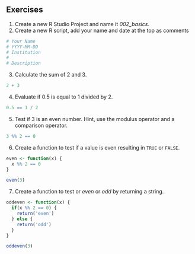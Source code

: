 ## Exercises {-}

1.  Create a new R Studio Project and name it *002_basics*.
2.  Create a new R script, add your name and date at the top as comments
```r
# Your Name
# YYYY-MM-DD
# Institution
#
# Description
```

3.  Calculate the sum of 2 and 3.

```r
2 + 3
```

4.  Evaluate if 0.5 is equal to 1 divided by 2.

```r
0.5 == 1 / 2
```

5.  Test if 3 is an even number. Hint, use the modulus operator and a comparison operator.

```r
3 %% 2 == 0
```

6.  Create a function to test if a value is even resulting in `TRUE` or `FALSE`.

```r
even <- function(x) { 
  x %% 2 == 0 
}
```

```r
even(3)
```

7.  Create a function to test or *even* or *odd* by returning a string.

```r
oddeven <- function(x) { 
  if(x %% 2 == 0) {
    return('even')
  } else {
    return('odd')
  }
}
```

```r
oddeven(3)
```
